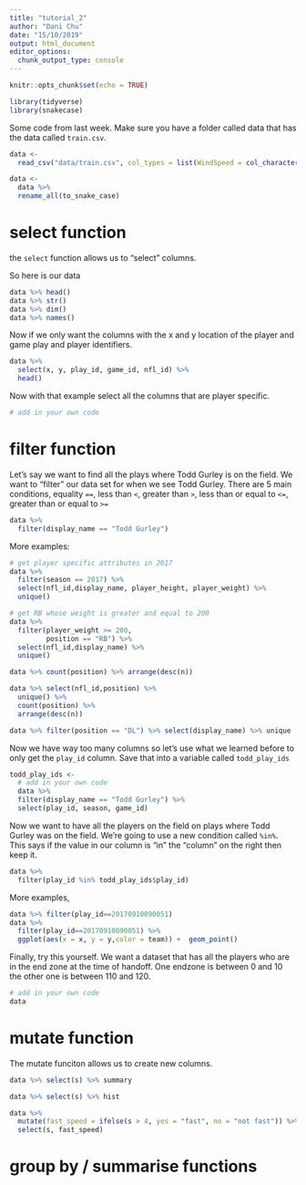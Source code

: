 ```yaml
---
title: "tutorial_2"
author: "Dani Chu"
date: "15/10/2019"
output: html_document
editor_options: 
  chunk_output_type: console
---
```


```r
knitr::opts_chunk$set(echo = TRUE)
```


```r
library(tidyverse)
library(snakecase)
```

Some code from last week. Make sure you have a folder called data that has the data called `train.csv`.

```r
data <- 
  read_csv("data/train.csv", col_types = list(WindSpeed = col_character()))

data <-
  data %>%
  rename_all(to_snake_case)
```


# select function

the `select` function allows us to "select" columns. 


So here is our data 

```r
data %>% head()
data %>% str()
data %>% dim()
data %>% names()
```

Now if we only want the columns with the x and y location of the player and game play and player identifiers.

```r
data %>%
  select(x, y, play_id, game_id, nfl_id) %>% 
  head()
```

Now with that example select all the columns that are player specific.

```r
# add in your own code
```


# filter function

Let's say we want to find all the plays where Todd Gurley is on the field. We want to "filter" our data set for when we see Todd Gurley. There are 5 main conditions, equality `==`, less than `<`,  greater than `>`, less than or equal to `<=`, greater than or equal to `>=`

```r
data %>%
  filter(display_name == "Todd Gurley")
```

More examples:
```r
# get player specific attributes in 2017 
data %>% 
  filter(season == 2017) %>% 
  select(nfl_id,display_name, player_height, player_weight) %>% 
  unique()

# get RB whose weight is greater and equal to 200
data %>%
  filter(player_weight >= 200,
         position == "RB") %>%
  select(nfl_id,display_name) %>% 
  unique()

data %>% count(position) %>% arrange(desc(n))

data %>% select(nfl_id,position) %>% 
  unique() %>% 
  count(position) %>% 
  arrange(desc(n))

data %>% filter(position == "DL") %>% select(display_name) %>% unique

```

Now we have way too many columns so let's use what we learned before to only get the `play_id` column. Save that into a variable called `todd_play_ids`

```r
todd_play_ids <-
  # add in your own code
  data %>% 
  filter(display_name == "Todd Gurley") %>% 
  select(play_id, season, game_id)
```

Now we want to have all the players on the field on plays where Todd Gurley was on the field. We're going to use a new condition called `%in%`. This says if the value in our column is "in" the "column" on the right then keep it.

```r
data %>%
  filter(play_id %in% todd_play_ids$play_id)
```

More examples,
```r
data %>% filter(play_id==20170910090051)
data %>% 
  filter(play_id==20170910090051) %>% 
  ggplot(aes(x = x, y = y,color = team)) +  geom_point()
```

Finally, try this yourself. We want a dataset that has all the players who are in the end zone at the time of handoff. One endzone is between 0 and 10 the other one is between 110 and 120.

```r
# add in your own code
data
```

# mutate function

The mutate funciton allows us to create new columns.

```r
data %>% select(s) %>% summary

data %>% select(s) %>% hist

data %>% 
  mutate(fast_speed = ifelse(s > 4, yes = "fast", no = "not fast")) %>% 
  select(s, fast_speed) 
```

# group by / summarise functions
